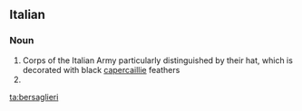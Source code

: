 ==Italian==
{{wikipedia|lang=it}}
===Noun===
{{head|it|noun plural form|g=m}}

# Corps of the Italian Army particularly distinguished by their hat, which is decorated with black [[capercaillie]] feathers  
# {{plural of|bersagliere|lang=it}}

[[ta:bersaglieri]]